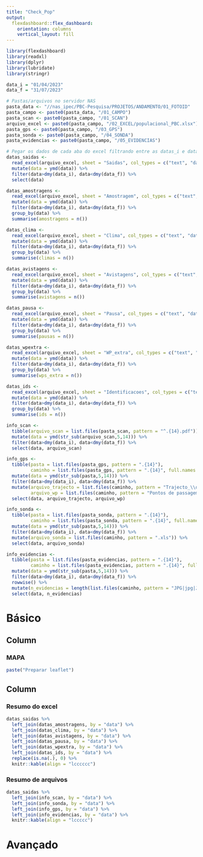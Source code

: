 ```yaml
---
title: "Check_Pop"
output: 
  flexdashboard::flex_dashboard:
    orientation: columns
    vertical_layout: fill
---
```

<!-- # Pontos para checar: -->
<!-- #     - se GPS tem pontos além dos do dia -->
<!-- #     - se aba indivíduos entra para check -->
<!-- #   - evidências -->
<!-- #     - Se tem na pasta -->
<!-- #     - se as foos que estão na pasta tem a data correta -->
<!-- # ----  -->
<!-- # - Tempo decorrido desde o campo: -->
<!-- #   - 30 dias: -->
<!-- #     - se fotos foram triadas: -->
<!-- #       - se na pasta do campo - ver padrão a adotar -->
<!-- #   - 60 dias: -->
<!-- #     - se já rolaram as identificações -->

```r
library(flexdashboard)
library(readxl)
library(dplyr)
library(lubridate)
library(stringr)

data_i = "01/04/2023"
data_f = "31/07/2023"

# Pastas/arquivos no servidor NAS
pasta_data <- "//nas_ipec/PBC-Pesquisa/PROJETOS/ANDAMENTO/01_FOTOID"
pasta_campo <- paste0(pasta_data, "/01_CAMPO")
pasta_scan <- paste0(pasta_campo, "/01_SCAN")
arquivo_excel <- paste0(pasta_campo, "/02_EXCEL/populacional_PBC.xlsx")
pasta_gps <- paste0(pasta_campo, "/03_GPS")
pasta_sonda <- paste0(pasta_campo, "/04_SONDA")
pasta_evidencias <- paste0(pasta_campo, "/05_EVIDENCIAS")
```

```r
# Pegar os dados de cada aba do excel filtrando entre as datas_i e data_f
datas_saidas <- 
  read_excel(arquivo_excel, sheet = "Saidas", col_types = c("text", "date", "text", "text", "text", "text", "text", "text", "text", "text")) %>%
  mutate(data = ymd(data)) %>%
  filter(data>dmy(data_i), data<dmy(data_f)) %>%
  select(data)

datas_amostragens <- 
  read_excel(arquivo_excel, sheet = "Amostragem", col_types = c("text", "date", "text", "text", "text", "text", "text")) %>%
  mutate(data = ymd(data)) %>%
  filter(data>dmy(data_i), data<dmy(data_f)) %>%
  group_by(data) %>%
  summarise(amostragens = n())

datas_clima <- 
  read_excel(arquivo_excel, sheet = "Clima", col_types = c("text", "date", "text", "text", "text", "text", "text", "text", "text", "text", "text")) %>%
  mutate(data = ymd(data)) %>%
  filter(data>dmy(data_i), data<dmy(data_f)) %>%
  group_by(data) %>%
  summarise(climas = n())

datas_avistagens <- 
  read_excel(arquivo_excel, sheet = "Avistagens", col_types = c("text", "date", "text", "text", "text", "text", "text", "text", "text", "text", "text", "text", "text", "text", "text", "text", "text", "text")) %>%
  mutate(data = ymd(data)) %>%
  filter(data>dmy(data_i), data<dmy(data_f)) %>%
  group_by(data) %>%
  summarise(avistagens = n())

datas_pausa <- 
  read_excel(arquivo_excel, sheet = "Pausa", col_types = c("text", "date", "text", "text", "text")) %>%
  mutate(data = ymd(data)) %>%
  filter(data>dmy(data_i), data<dmy(data_f)) %>%
  group_by(data) %>%
  summarise(pausas = n())

datas_wpextra <- 
  read_excel(arquivo_excel, sheet = "WP_extra", col_types = c("text", "date", "text", "date", "text", "text", "text", "text")) %>%
  mutate(data = ymd(data)) %>%
  filter(data>dmy(data_i), data<dmy(data_f)) %>%
  group_by(data) %>%
  summarise(wps_extra = n())

datas_ids <- 
  read_excel(arquivo_excel, sheet = "Identificacoes", col_types = c("text", "date", "text", "text", "text", "text", "text", "text", "text", "text", "text", "text", "text"), skip = 4) %>%
  mutate(data = ymd(data)) %>%
  filter(data>dmy(data_i), data<dmy(data_f)) %>%
  group_by(data) %>%
  summarise(ids = n())

```

```r
info_scan <- 
  tibble(arquivo_scan = list.files(pasta_scan, pattern = "^.{14}.pdf")) %>%
  mutate(data = ymd(str_sub(arquivo_scan,5,14))) %>%
  filter(data>dmy(data_i), data<dmy(data_f)) %>%
  select(data, arquivo_scan)

info_gps <- 
  tibble(pasta = list.files(pasta_gps, pattern = ".{14}"),
         caminho = list.files(pasta_gps, pattern = ".{14}", full.names = TRUE)) %>%
  mutate(data = ymd(str_sub(pasta,5,14))) %>%
  filter(data>dmy(data_i), data<dmy(data_f)) %>%
  mutate(arquivo_trajecto = list.files(caminho, pattern = "Trajecto_\\d{4}-\\d{2}-\\d{2} \\d{6}.gpx"),
         arquivo_wp = list.files(caminho, pattern = "Pontos de passagem_\\d{2}-[A-Z]{3}-\\d{2}.gpx")) %>%
  select(data, arquivo_trajecto, arquivo_wp)

info_sonda <- 
  tibble(pasta = list.files(pasta_sonda, pattern = ".{14}"),
         caminho = list.files(pasta_sonda, pattern = ".{14}", full.names = TRUE)) %>%
  mutate(data = ymd(str_sub(pasta,5,14))) %>%
  filter(data>dmy(data_i), data<dmy(data_f)) %>%
  mutate(arquivo_sonda = list.files(caminho, pattern = ".xls")) %>%
  select(data, arquivo_sonda)

info_evidencias <- 
  tibble(pasta = list.files(pasta_evidencias, pattern = ".{14}"),
         caminho = list.files(pasta_evidencias, pattern = ".{14}", full.names = TRUE)) %>%
  mutate(data = ymd(str_sub(pasta,5,14))) %>%
  filter(data>dmy(data_i), data<dmy(data_f)) %>%
  rowwise() %>%
  mutate(n_evidencias = length(list.files(caminho, pattern = "JPG|jpg|JPEG|jpeg"))) %>%
  select(data, n_evidencias)
```

Básico
===================================== 

Column {data-width=500}
-----------------------------------------------------------------------

### MAPA

```r
paste("Preparar leaflet")
```

Column {data-width=500}
-----------------------------------------------------------------------

### Resumo do excel

```r
datas_saidas %>%
  left_join(datas_amostragens, by = "data") %>%
  left_join(datas_clima, by = "data") %>%
  left_join(datas_avistagens, by = "data") %>%
  left_join(datas_pausa, by = "data") %>%
  left_join(datas_wpextra, by = "data") %>%
  left_join(datas_ids, by = "data") %>%
  replace(is.na(.), 0) %>%
  knitr::kable(align = "lcccccc")
```

### Resumo de arquivos

```r
datas_saidas %>%
  left_join(info_scan, by = "data") %>%
  left_join(info_sonda, by = "data") %>%
  left_join(info_gps, by = "data") %>%
  left_join(info_evidencias, by = "data") %>%
  knitr::kable(align = "lccccc")
```

Avançado
===================================== 
